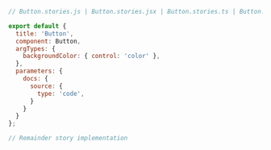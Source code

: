```js
// Button.stories.js | Button.stories.jsx | Button.stories.ts | Button.stories.tsx

export default {
  title: 'Button',
  component: Button,
  argTypes: {
    backgroundColor: { control: 'color' },
  },
  parameters: {
    docs: {
      source: {
        type: 'code',
      }
    }
  }
};

// Remainder story implementation
```